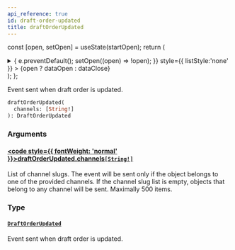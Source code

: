 ```yaml
---
api_reference: true
id: draft-order-updated
title: draftOrderUpdated
---
```






const [open, setOpen] = useState(startOpen);
return (
<details {...(open ? { open: true } : {})} className="details" style={{ border:'none', boxShadow:'none', background:'var(--ifm-background-color)' }}>
<summary
onClick={(e) => {
e.preventDefault();
setOpen((open) => !open);
}}
style={{ listStyle:'none' }} >
{open ? dataOpen : dataClose}
</summary>
{open && children}
</details>
);
};

Event sent when draft order is updated.


<Badge text="Added in Saleor 3.20" class="badge badge--secondary margin-bottom--sm" />


<FeaturePreview />

```graphql
draftOrderUpdated(
  channels: [String!]
): DraftOrderUpdated
```

### Arguments

#### [<code style={{ fontWeight: 'normal' }}>draftOrderUpdated.<b>channels</b></code>](#)<Bullet />[`[String!]`](../../../api-reference/miscellaneous/scalars/string.mdx) <Badge class="badge badge--secondary" text="list"/> <Badge class="badge badge--secondary" text="scalar"/> <Badge class="badge badge--secondary" text="miscellaneous"/>

List of channel slugs. The event will be sent only if the object belongs to one of the provided channels. If the channel slug list is empty, objects that belong to any channel will be sent. Maximally 500 items.

### Type

#### [`DraftOrderUpdated`](../../../api-reference/orders/objects/draft-order-updated.mdx) <Badge class="badge badge--secondary" text="object"/> <Badge class="badge badge--secondary" text="orders"/>

Event sent when draft order is updated.

